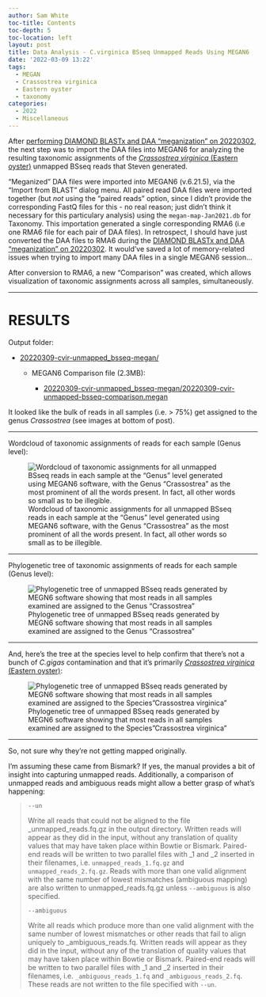 ```yaml
---
author: Sam White
toc-title: Contents
toc-depth: 5
toc-location: left
layout: post
title: Data Analysis - C.virginica BSseq Unmapped Reads Using MEGAN6
date: '2022-03-09 13:22'
tags: 
  - MEGAN
  - Crassostrea virginica
  - Eastern oyster
  - taxonomy
categories: 
  - 2022
  - Miscellaneous
---
```

After [performing DIAMOND BLASTx and DAA "meganization" on 20220302](https://robertslab.github.io/sams-notebook/posts/2022/2022-03-02-Taxonomic-Assignment---C.virginica-BSseq-Unmapped-Reads-Using-DIAMOND-BLASTx-and-MEGAN6-on-Mox/), the next step was to import the DAA files into MEGAN6 for analyzing the resulting taxonomic assignments of the [_Crassostrea virginica_ (Eastern oyster)](https://en.wikipedia.org/wiki/Eastern_oyster) unmapped BSseq reads that Steven generated.

"Meganized" DAA files were imported into MEGAN6 (v.6.21.5), via the "Import from BLAST" dialog menu. All paired read DAA files were imported together (but _not_ using the "paired reads" option, since I didn't provide the corresponding FastQ files for this - no real reason; just didn't think it necessary for this particulary analysis) using the `megan-map-Jan2021.db` for Taxonomy. This importation generated a single corresponding RMA6 (i.e one RMA6 file for each pair of DAA files). In retrospect, I should have just converted the DAA files to RMA6 during the [DIAMOND BLASTx and DAA "meganization" on 20220302](https://robertslab.github.io/sams-notebook/posts/2022/2022-03-02-Taxonomic-Assignment---C.virginica-BSseq-Unmapped-Reads-Using-DIAMOND-BLASTx-and-MEGAN6-on-Mox/). It would've saved a lot of memory-related issues when trying to import many DAA files in a single MEGAN6 session...

After conversion to RMA6, a new "Comparison" was created, which allows visualization of taxonomic assignments across all samples, simultaneously.


---

# RESULTS

Output folder:

- [20220309-cvir-unmapped_bsseq-megan/](https://gannet.fish.washington.edu/Atumefaciens/20220309-cvir-unmapped_bsseq-megan/)

  - MEGAN6 Comparison file (2.3MB):

    - [20220309-cvir-unmapped_bsseq-megan/20220309-cvir-unmapped-bsseq-comparison.megan](https://gannet.fish.washington.edu/Atumefaciens/20220309-cvir-unmapped_bsseq-megan/20220309-cvir-unmapped-bsseq-comparison.megan)

It looked like the bulk of reads in all samples (i.e. > 75%) get assigned to the genus _Crassostrea_ (see images at bottom of post).


---

Wordcloud of taxonomic assignments of reads for each sample (Genus level):

![Wordcloud of taxonomic assignments for all unmapped BSseq reads in each sample at the "Genus" level generated using MEGAN6 software, with the Genus "Crassostrea" as the most prominent of all the words present. In fact, all other words so small as to be illegible.](https://github.com/RobertsLab/sams-notebook/blob/master/images/20220309-cvir-unmapped_bsseq-megan-wordcloud-genus.png?raw=true)

---

Phylogenetic tree of taxonomic assignments of reads for each sample (Genus level):

![Phylogenetic tree of unmapped BSseq reads generated by MEGN6 software showing that most reads in all samples examined are assigned to the Genus "Crassostrea"](https://github.com/RobertsLab/sams-notebook/blob/master/images/20220309-cvir-unmapped_bsseq-megan-tree-assignments-genus.png?raw=true)

---

And, here's the tree at the species level to help confirm that there's not a bunch of _C.gigas_ contamination and that it's primarily [_Crassostrea virginica_ (Eastern oyster)](https://en.wikipedia.org/wiki/Eastern_oyster):

![Phylogenetic tree of unmapped BSseq reads generated by MEGN6 software showing that most reads in all samples examined are assigned to the Species"Crassostrea virginica"](https://github.com/RobertsLab/sams-notebook/blob/master/images/20220309-cvir-unmapped_bsseq-megan-tree-assignments-species.png?raw=true)

---

So, not sure why they're not getting mapped originally.

I'm assuming these came from Bismark? If yes, the manual provides a bit of insight into capturing unmapped reads. Additionally, a comparison of unmapped reads and ambiguous reads might allow a better grasp of what's happening:

>
> `--un`
>
> Write all reads that could not be aligned to the file _unmapped_reads.fq.gz in the output directory. Written reads will appear as they did in the input, without any translation of quality values that may have taken place within Bowtie or Bismark. Paired-end reads will be written to two parallel files with _1 and _2 inserted in their filenames, i.e. `unmapped_reads_1.fq.gz` and `unmapped_reads_2.fq.gz`. Reads with more than one valid alignment with the same number of lowest mismatches (ambiguous mapping) are also written to unmapped_reads.fq.gz unless `--ambiguous` is also specified.
>
> `--ambiguous`
>
> Write all reads which produce more than one valid alignment with the same number of lowest mismatches or other reads that fail to align uniquely to _ambiguous_reads.fq. Written reads will appear as they did in the input, without any of the translation of quality values that may have taken place within Bowtie or Bismark. Paired-end reads will be written to two parallel files with _1 and _2 inserted in their filenames, i.e. `_ambiguous_reads_1.fq` and `_ambiguous_reads_2.fq`. These reads are not written to the file specified with `--un`.